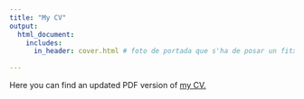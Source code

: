 ```yaml
---
title: "My CV"
output:
  html_document:
    includes:
      in_header: cover.html # foto de portada que s'ha de posar un fitxer jpeg a la carpeta 
     
---
```



Here you can find an updated PDF version of <a href="CV_BERNAT PUERTAS.pdf#" class="download" title="Download CV as PDF">my CV.</a>
